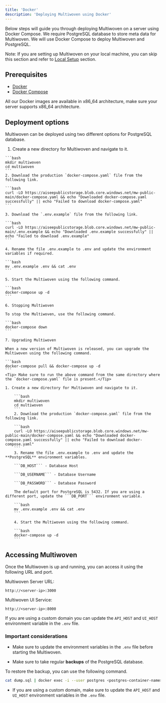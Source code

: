 ```yaml
---
title: 'Docker'
description: 'Deploying Multiwoven using Docker'
---
```


Below steps will guide you through deploying Multiwoven on a server using Docker Compose. We require PostgreSQL database to store meta data for Multiwoven. We will use Docker Compose to deploy Multiwoven and PostgreSQL.

<Tip>Note: If you are setting up Multiwoven on your local machine, you can skip this section and refer to [Local Setup](/guides/setup/docker-compose-dev) section.</Tip>

## Prerequisites

- [Docker](https://docs.docker.com/get-docker/)
- [Docker Compose](https://docs.docker.com/compose/install/)

<Info> All our Docker images are available in x86_64 architecture, make sure your server supports x86_64 architecture.</Info>

## Deployment options

Multiwoven can be deployed using two different options for PostgreSQL database.

<Tabs>
  <Tab title="In-built PostgreSQL">

  1. Create a new directory for Multiwoven and navigate to it.

    ```bash
    mkdir multiwoven
    cd multiwoven
    ```
    2. Download the production `docker-compose.yaml` file from the following link.
    
    ```bash
    curl -LO https://aiseepublicstorage.blob.core.windows.net/mw-public-main/docker-compose.yaml && echo "Downloaded docker-compose.yaml successfully" || echo "Failed to download docker-compose.yaml"
    ```

    3. Download the `.env.example` file from the following link.
    
    ```bash
    curl -LO https://aiseepublicstorage.blob.core.windows.net/mw-public-main/.env.example && echo "Downloaded .env.example successfully" || echo "Failed to download .env.example"
    ```

    4. Rename the file .env.example to .env and update the environment variables if required.
    
    ```bash
    mv .env.example .env && cat .env
    ```
    
    5. Start the Multiwoven using the following command.
    
    ```bash
    docker-compose up -d
    ```

    6. Stopping Multiwoven

    To stop the Multiwoven, use the following command.

    ```bash
    docker-compose down
    ```

    7. Upgrading Multiwoven

    When a new version of Multiwoven is released, you can upgrade the Multiwoven using the following command.

    ```bash
    docker-compose pull && docker-compose up -d
    ```
    <Tip> Make sure to run the above command from the same directory where the `docker-compose.yaml` file is present.</Tip>

  </Tab>
  <Tab title="Cloud PostgreSQL">
    
    1. Create a new directory for Multiwoven and navigate to it.
    
        ```bash
        mkdir multiwoven
        cd multiwoven
        ```
        2. Download the production `docker-compose.yaml` file from the following link.
        
        ```bash
        curl -LO https://aiseepublicstorage.blob.core.windows.net/mw-public-main/docker-compose.yaml && echo "Downloaded docker-compose.yaml successfully" || echo "Failed to download docker-compose.yaml"
        ```
        3. Rename the file .env.example to .env and update the **PostgreSQL** environment variables.

        ```DB_HOST``` - Database Host

        ```DB_USERNAME``` - Database Username

        ```DB_PASSWORD``` - Database Password

        The default port for PostgreSQL is 5432. If you are using a different port, update the ```DB_PORT``` environment variable.
        
        ```bash
        mv .env.example .env && cat .env
        ```
        
        4. Start the Multiwoven using the following command.
        
        ```bash
        docker-compose up -d
        ```
  </Tab>
</Tabs>

## Accessing Multiwoven

Once the Multiwoven is up and running, you can access it using the following URL and port.

Multiwoven Server URL:

```http
http://<server-ip>:3000
```

Multiwoven UI Service:

```http
http://<server-ip>:8000
```

<Info>If you are using a custom domain you can update the `API_HOST` and `UI_HOST` environment variable in the `.env` file.</Info>

### Important considerations

- Make sure to update the environment variables in the `.env` file before starting the Multiwoven.

- Make sure to take regular **backups** of the PostgreSQL database.

To restore the backup, you can use the following command.

```bash
cat dump.sql | docker exec -i --user postgres <postgres-container-name> psql -U postgres
```

- If you are using a custom domain, make sure to update the `API_HOST` and `UI_HOST` environment variables in the `.env` file.






